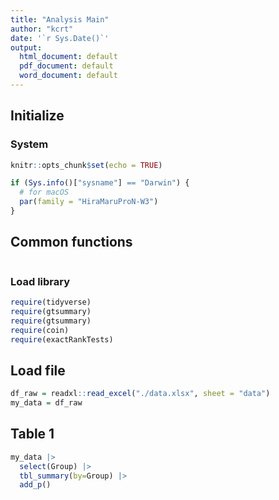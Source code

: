 ```yaml
---
title: "Analysis Main"
author: "kcrt"
date: '`r Sys.Date()`'
output:
  html_document: default
  pdf_document: default
  word_document: default
---
```


## Initialize
### System
```r
knitr::opts_chunk$set(echo = TRUE)

if (Sys.info()["sysname"] == "Darwin") {
  # for macOS
  par(family = "HiraMaruProN-W3")
}
```

## Common functions
```r
```

### Load library
```r
require(tidyverse)
require(gtsummary)
require(gtsummary)
require(coin)
require(exactRankTests)
```

## Load file
```r
df_raw = readxl::read_excel("./data.xlsx", sheet = "data")
my_data = df_raw
```

## Table 1
```r
my_data |>
  select(Group) |> 
  tbl_summary(by=Group) |>
  add_p()
```

